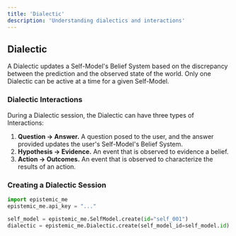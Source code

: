 ```yaml
---
title: 'Dialectic'
description: 'Understanding dialectics and interactions'
---
```


## Dialectic

A Dialectic updates a Self-Model's Belief System based on the discrepancy between the prediction and the observed state of the world. Only one Dialectic can be active at a time for a given Self-Model.

### Dialectic Interactions

During a Dialectic session, the Dialectic can have three types of Interactions:

1. **Question -> Answer.** A question posed to the user, and the answer provided updates the user's Self-Model's Belief System.
2. **Hypothesis -> Evidence.** An event that is observed to evidence a belief.
3. **Action -> Outcomes.** An event that is observed to characterize the results of an action.

### Creating a Dialectic Session

```python
import epistemic_me
epistemic_me.api_key = "..."

self_model = epistemic_me.SelfModel.create(id="self_001")
dialectic = epistemic_me.Dialectic.create(self_model_id=self_model.id)
``` 